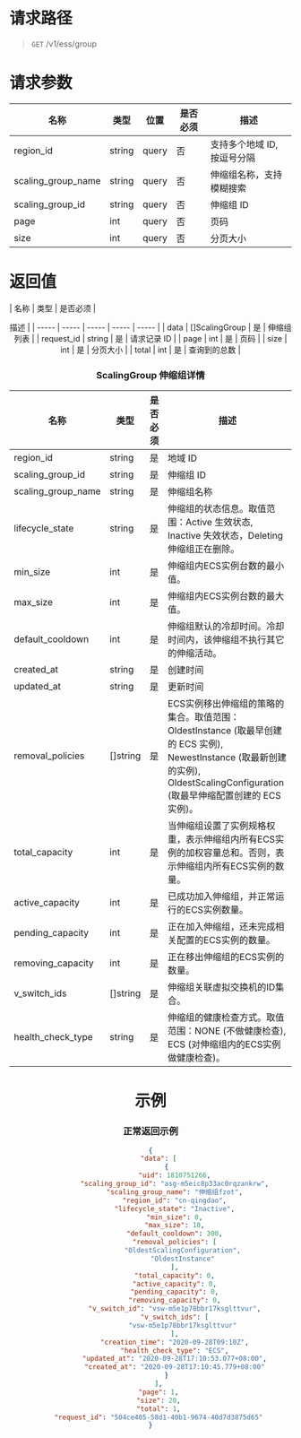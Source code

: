 # 请求路径
> `GET` /v1/ess/group

# 请求参数

| 名称 | 类型 | 位置 | 是否必须 | <center>描述 |
| ----- | ----- | ----- | ----- | ----- |
| region_id | string | query | 否 | 支持多个地域 ID, 按逗号分隔 |
| scaling_group_name | string | query | 否 | 伸缩组名称，支持模糊搜索 |
| scaling_group_id | string | query | 否 | 伸缩组 ID |
| page | int | query | 否 | 页码 |
| size | int | query | 否 | 分页大小 |

# 返回值

| 名称 | 类型 | 是否必须 | <center>描述 |
| ----- | ----- | ----- | ----- | ----- |
| data | []ScalingGroup | 是 | 伸缩组列表 |
| request_id | string | 是 | 请求记录 ID |
| page | int | 是 | 页码 |
| size | int | 是 | 分页大小 |
| total | int | 是 | 查询到的总数 |


### ScalingGroup 伸缩组详情
| 名称 | 类型 | 是否必须 | <center>描述 |
| ----- | ----- | ----- | ----- |
| region_id | string | 是 | 地域 ID |
| scaling_group_id | string | 是 | 伸缩组 ID |
| scaling_group_name | string | 是 | 伸缩组名称 |
| lifecycle_state | string | 是 | 伸缩组的状态信息。取值范围：Active 生效状态, Inactive 失效状态，Deleting 伸缩组正在删除。 |
| min_size | int | 是 | 伸缩组内ECS实例台数的最小值。 |
| max_size | int | 是 | 伸缩组内ECS实例台数的最大值。|
| default_cooldown | int | 是 | 伸缩组默认的冷却时间。冷却时间内，该伸缩组不执行其它的伸缩活动。 |
| created_at | string | 是 | 创建时间 |
| updated_at | string | 是 | 更新时间 |
| removal_policies | []string | 是 | ECS实例移出伸缩组的策略的集合。取值范围：OldestInstance (取最早创建的 ECS 实例), NewestInstance (取最新创建的实例), OldestScalingConfiguration (取最早伸缩配置创建的 ECS 实例)。 |
| total_capacity | int | 是 | 当伸缩组设置了实例规格权重，表示伸缩组内所有ECS实例的加权容量总和。否则，表示伸缩组内所有ECS实例的数量。 |
| active_capacity | int | 是 | 已成功加入伸缩组，并正常运行的ECS实例数量。 |
| pending_capacity | int | 是 | 正在加入伸缩组，还未完成相关配置的ECS实例的数量。 |
| removing_capacity | int | 是 | 正在移出伸缩组的ECS实例的数量。 |
| v_switch_ids | []string | 是 | 伸缩组关联虚拟交换机的ID集合。 |
| health_check_type | string | 是 | 伸缩组的健康检查方式。取值范围：NONE (不做健康检查), ECS (对伸缩组内的ECS实例做健康检查)。 |

# 示例
### 正常返回示例
```json
{
    "data": [
        {
            "uid": 1810751266,
            "scaling_group_id": "asg-m5eic8p33ac0rqzankrw",
            "scaling_group_name": "伸缩组fzot",
            "region_id": "cn-qingdao",
            "lifecycle_state": "Inactive",
            "min_size": 0,
            "max_size": 10,
            "default_cooldown": 300,
            "removal_policies": [
                "OldestScalingConfiguration",
                "OldestInstance"
            ],
            "total_capacity": 0,
            "active_capacity": 0,
            "pending_capacity": 0,
            "removing_capacity": 0,
            "v_switch_id": "vsw-m5e1p78bbr17ksglttvur",
            "v_switch_ids": [
                "vsw-m5e1p78bbr17ksglttvur"
            ],
            "creation_time": "2020-09-28T09:10Z",
            "health_check_type": "ECS",
            "updated_at": "2020-09-28T17:10:53.077+08:00",
            "created_at": "2020-09-28T17:10:45.779+08:00"
        }
    ],
    "page": 1,
    "size": 20,
    "total": 1,
    "request_id": "504ce405-58d1-40b1-9674-40d7d3875d65"
}
```